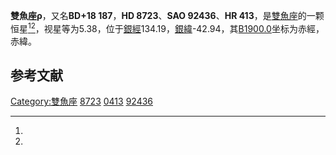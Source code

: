 {{Starbox begin
| name = 雙魚座ρ
}}
{{Starbox observe
| epoch = [[J2000.0|J2000.0]]
| constell = [[雙魚座|雙魚座]]<ref name=SIMBAD>{{cite web
 | url=http://simbad.u-strasbg.fr/simbad/sim-id?Ident=HR+413
 | title =Pulsating variable Star
 | publisher=Centre de Données astronomiques de Strasbourg
 | work=SIMBAD
 | accessdate=2012-07-13}}</ref><ref name=DATA>{{cite web
 | url=http://vizier.u-strasbg.fr/viz-bin/VizieR-5?-out.add=.&-source=5050&-corr=PK=HR&-out.max=9999&HR=413
 | title =VizieR Detailed Page
 | accessdate=2012-07-13}}</ref>
| 星官 = 
| ra = {{RA|1|26|15.3}}<ref name=SIMBAD /><ref name=DATA />
| dec = {{DEC|+19|10|20}}<ref name=SIMBAD /><ref name=DATA />
| appmag_v = 5.38<ref name=SIMBAD /><ref name=DATA />
}}
{{Starbox character
| class = F2V:<ref name=SIMBAD /><ref name=DATA />
| b-v = 0.39<ref name=SIMBAD /><ref name=DATA />
| u-b = -0.1<ref name=SIMBAD /><ref name=DATA />
| r-i = <ref name=SIMBAD /><ref name=DATA />
| variable = 
}}
{{Starbox astrometry
| radial_v = -0.1
| prop_mo_ra = -9
| parallax = 0.038
| p_error = 
}}
{{Starbox catalog
| names =BD+18 187，[[SAO星表|SAO]] 92436，[[HD星表|HD]] 8723，[[HR星表|HR]] 413}}
{{Starbox reference |Simbad=HR+413}}
{{Starbox end}}

'''雙魚座ρ'''，又名'''BD+18 187'''，'''HD 8723'''、'''SAO 92436'''、'''HR 413'''，是[[雙魚座|雙魚座]]的一颗恒星<ref name=SIMBAD /><ref name=DATA />，视星等为5.38，位于[[銀道座標系|銀經]]134.19，[[銀道座標系|銀緯]]-42.94，其[[B1900.0|B1900.0]]坐标为赤經{{RA|1|20|51.7}}，赤緯{{DEC|+18|-42.94|7}}。

== 参考文献 ==
{{reflist}}

{{star-stub}}

{{雙魚座恒星}}
[[Category:雙魚座|Category:雙魚座]]
[[Category:HD和HDE天體|8723]]
[[Category:HR天體|0413]]
[[Category:SAO天體|92436]]